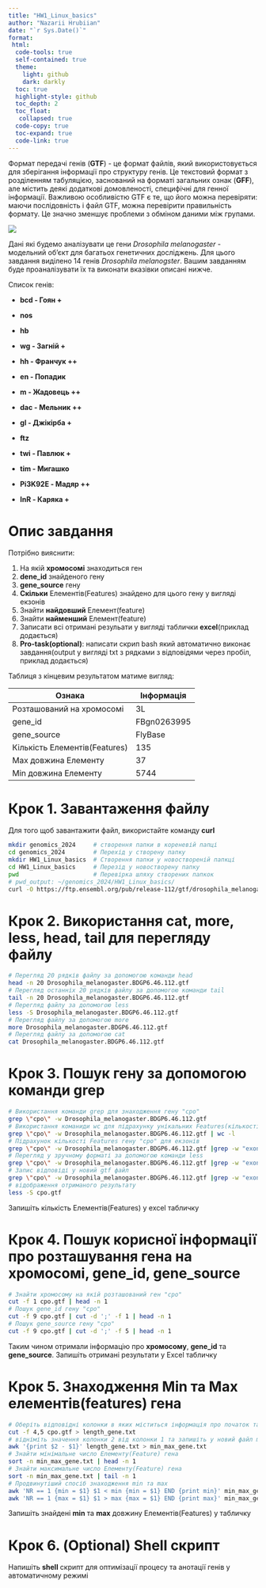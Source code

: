 ```yaml
---
title: "HW1_Linux_basics"
author: "Nazarii Hrubiian"
date: "`r Sys.Date()`"
format: 
 html:
  code-tools: true
  self-contained: true
  theme:
    light: github
    dark: darkly
  toc: true
  highlight-style: github
  toc_depth: 2
  toc_float:
   collapsed: true
  code-copy: true
  toc-expand: true
  code-link: true
---
```


Формат передачі генів (**GTF**) - це формат файлів, який використовується для зберігання інформації про структуру генів. Це текстовий формат з розділенням табуляцією, заснований на форматі загальних ознак (**GFF**), але містить деякі додаткові домовленості, специфічні для генної інформації. Важливою особливістю GTF є те, що його можна перевіряти: маючи послідовність і файл GTF, можна перевірити правильність формату. Це значно зменшує проблеми з обміном даними між групами.

![](images/Screenshot%20from%202024-09-23%2020-26-09.png)

Дані які будемо аналізувати це гени *Drosophila melanogaster* - модельний об'єкт для багатьох генетичних досліджень. Для цього завдання виділено 14 генів *Drosophila melanogster*. Вашим завданням буде проаналізувати їх та виконати вказівки описані нижче.

Список генів:

-   **bcd - Гоян +**

<!-- -->

-   **nos**

<!-- -->

-   **hb**

<!-- -->

-   **wg - Загній +**

<!-- -->

-   **hh - Франчук ++**

<!-- -->

-   **en - Попадик**<!-- -->

<!-- -->

-   **m - Жадовець ++**

<!-- -->

-   **dac - Мельник ++** <!-- -->

<!-- -->

-   **gl - Джікірба +**

<!-- -->

-   **ftz**

<!-- -->

-   **twi - Павлюк +**

<!-- -->

-   **tim - Мигашко**

<!-- -->

-   **Pi3K92E - Мадяр ++**

<!-- -->

-   **InR - Каряка +**

# Опис завдання

Потрібно вияснити:

1.  На якій **хромосомі** знаходиться ген
2.  **dene_id** знайденого гену
3.  **gene_source** гену
4.  **Скільки** Елементів(Features) знайдено для цього гену у вигляді екзонів
5.  Знайти **найдовший** Елемент(feature)
6.  Знайти **найменший** Елемент(feature)
7.  Записати всі отримані резульати у вигляді таблички **excel**(приклад додається)
8.  **Pro-task(optional)**: написати скрип bash який автоматично виконає завдання(output у вигляді txt з рядками з відповідями через пробіл, приклад додається)

Таблиця з кінцевим результатом матиме вигляд:

| Ознака                        | Інформація  |
|-------------------------------|-------------|
| Розташований на хромосомі     | 3L          |
| gene_id                       | FBgn0263995 |
| gene_source                   | FlyBase     |
| Кількість Елементів(Features) | 135         |
| Max довжина Елементу          | 37          |
| Min довжина Елементу          | 5744        |

# Крок 1. Завантаження файлу

Для того щоб завантажити файл, використайте команду **curl**

``` bash
mkdir genomics_2024     # створення папки в кореневій папці
cd genomics_2024        # Перехід у створену папку
mkdir HW1_Linux_basics  # Створення папки у новоствореній папкці
cd HW1_Linux_basics     # Перезід у новостворену папку
pwd                     # Перевірка шляху створених папкок
# pwd_output: ~/genomics_2024/HW1_Linux_basics/
curl -O https://ftp.ensembl.org/pub/release-112/gtf/drosophila_melanogaster/Drosophila_melanogaster.BDGP6.46.112.gtf.gz # Завантаження GTF файлу референтного геному Drosophila melanogaster
```

# Крок 2. Використання cat, more, less, head, tail для перегляду файлу

``` bash
# Перегляд 20 рядків файлу за допомогою команди head
head -n 20 Drosophila_melanogaster.BDGP6.46.112.gtf
# Перегляд останніх 20 рядків файлу за допомогою команди tail
tail -n 20 Drosophila_melanogaster.BDGP6.46.112.gtf
# Перегляд файлу за допомогою less
less -S Drosophila_melanogaster.BDGP6.46.112.gtf
# Перегляд файлу за допомогою more
more Drosophila_melanogaster.BDGP6.46.112.gtf
# Перегляд файлу за допомогою cat
cat Drosophila_melanogaster.BDGP6.46.112.gtf
```

# Крок 3. Пошук гену за допомогою команди grep

``` bash
# Використання команди grep для знаходження гену "cpo"
grep \"cpo\" -w Drosophila_melanogaster.BDGP6.46.112.gtf
# Використання команиди wc для підрахунку унікальних Features(кількості рядків) для гена "cpo"
grep \"cpo\" -w Drosophila_melanogaster.BDGP6.46.112.gtf | wc -l
# Підрахунок кількості Features гену "cpo" для екзонів
grep \"cpo\" -w Drosophila_melanogaster.BDGP6.46.112.gtf |grep -w "exon" | wc -l
# Перегляд у зручному форматі за допомогою команди less
grep \"cpo\" -w Drosophila_melanogaster.BDGP6.46.112.gtf |grep -w "exon" | less -S
# Запис відповіді у новий gtf файл
grep \"cpo\" -w Drosophila_melanogaster.BDGP6.46.112.gtf |grep -w "exon" > cpo.gtf
# відображення отриманого результату
less -S cpo.gtf
```

Запишіть кількість Елементів(Features) у excel табличку

# Крок 4. Пошук корисної інформації про розташування гена на хромосомі, gene_id, gene_source

``` bash
# Знайти хромосому на якій розташований ген "cpo"
cut -f 1 cpo.gtf | head -n 1
# Пошук gene_id гену "cpo"
cut -f 9 cpo.gtf | cut -d ';' -f 1 | head -n 1
# Пошук gene_source гену "cpo"
cut -f 9 cpo.gtf | cut -d ';' -f 5 | head -n 1
```

Таким чином отримали інформацію про **хромосому**, **gene_id** та **gene_source**. Запишіть отримані результати у Excel табличку

# Крок 5. Знаходження Min та Max елементів(features) гена

``` bash
# Оберіть відповідні колонки в яких міститься інформація про початок та кінець транскрипту
cut -f 4,5 cpo.gtf > length_gene.txt
# відніміть значення колонки 2 від колонки 1 та запишіть у новий файл min_max_gene.txt
awk '{print $2 - $1}' length_gene.txt > min_max_gene.txt
# Знайти мінімальне число Елементу(Feature) гена
sort -n min_max_gene.txt | head -n 1
# Знайти максимальне число Елементу(Feature) гена
sort -n min_max_gene.txt | tail -n 1
# Продвинутіший спосіб знаходження min та max
awk 'NR == 1 {min = $1} $1 < min {min = $1} END {print min}' min_max_gene.txt
awk 'NR == 1 {max = $1} $1 > max {max = $1} END {print max}' min_max_gene.txt
```

Запишіть знайдені **min** та **max** довжину Елементів(Features) у табличку

# Крок 6. (Optional) Shell скрипт

Напишіть **shell** скрипт для оптимізації процесу та анотації генів у автоматичному режимі
